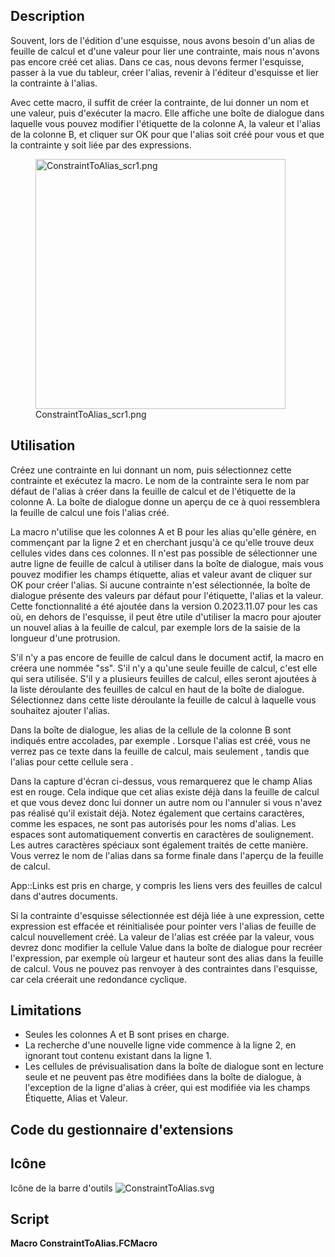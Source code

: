 <languages/>

{{Macro/fr
|Name=Macro ConstraintToAlias
|Name/fr=Macro ConstraintToAlias
|Icon=ConstraintToAlias.svg
|Description=Créer un alias depuis l'éditeur de Sketcher à partir d'une contrainte nommée sélectionnée.
|Author=TheMarkster
|Version=0.2023.12.10
|Date=2023-12.10
|FCVersion=0.21
|Download=[https://wiki.freecad.org/images/3/31/ConstraintToAlias.svg Icône de la barre d'outils]
}}

==Description==

Souvent, lors de l'édition d'une esquisse, nous avons besoin d'un alias de feuille de calcul et d'une valeur pour lier une contrainte, mais nous n'avons pas encore créé cet alias. Dans ce cas, nous devons fermer l'esquisse, passer à la vue du tableur, créer l'alias, revenir à l'éditeur d'esquisse et lier la contrainte à l'alias.

Avec cette macro, il suffit de créer la contrainte, de lui donner un nom et une valeur, puis d'exécuter la macro. Elle affiche une boîte de dialogue dans laquelle vous pouvez modifier l'étiquette de la colonne A, la valeur et l'alias de la colonne B, et cliquer sur OK pour que l'alias soit créé pour vous et que la contrainte y soit liée par des expressions.

[[File:ConstraintToAlias_scr1.png|400px]]

<span id="Usage"></span>
==Utilisation==

Créez une contrainte en lui donnant un nom, puis sélectionnez cette contrainte et exécutez la macro. Le nom de la contrainte sera le nom par défaut de l'alias à créer dans la feuille de calcul et de l'étiquette de la colonne A. La boîte de dialogue donne un aperçu de ce à quoi ressemblera la feuille de calcul une fois l'alias créé. 

La macro n'utilise que les colonnes A et B pour les alias qu'elle génère, en commençant par la ligne 2 et en cherchant jusqu'à ce qu'elle trouve deux cellules vides dans ces colonnes. Il n'est pas possible de sélectionner une autre ligne de feuille de calcul à utiliser dans la boîte de dialogue, mais vous pouvez modifier les champs étiquette, alias et valeur avant de cliquer sur OK pour créer l'alias. Si aucune contrainte n'est sélectionnée, la boîte de dialogue présente des valeurs par défaut pour l'étiquette, l'alias et la valeur. Cette fonctionnalité a été ajoutée dans la version 0.2023.11.07 pour les cas où, en dehors de l'esquisse, il peut être utile d'utiliser la macro pour ajouter un nouvel alias à la feuille de calcul, par exemple lors de la saisie de la longueur d'une protrusion.

S'il n'y a pas encore de feuille de calcul dans le document actif, la macro en créera une nommée "ss". S'il n'y a qu'une seule feuille de calcul, c'est elle qui sera utilisée. S'il y a plusieurs feuilles de calcul, elles seront ajoutées à la liste déroulante des feuilles de calcul en haut de la boîte de dialogue. Sélectionnez dans cette liste déroulante la feuille de calcul à laquelle vous souhaitez ajouter l'alias.

Dans la boîte de dialogue, les alias de la cellule de la colonne B sont indiqués entre accolades, par exemple {{Value|{alias_for_this_cell} 32}}. Lorsque l'alias est créé, vous ne verrez pas ce texte dans la feuille de calcul, mais seulement {{Value|32}}, tandis que l'alias pour cette cellule sera {{Value|alias_for_this_cell}}.

Dans la capture d'écran ci-dessus, vous remarquerez que le champ Alias est en rouge. Cela indique que cet alias existe déjà dans la feuille de calcul et que vous devez donc lui donner un autre nom ou l'annuler si vous n'avez pas réalisé qu'il existait déjà. Notez également que certains caractères, comme les espaces, ne sont pas autorisés pour les noms d'alias. Les espaces sont automatiquement convertis en caractères de soulignement. Les autres caractères spéciaux sont également traités de cette manière. Vous verrez le nom de l'alias dans sa forme finale dans l'aperçu de la feuille de calcul.

App::Links est pris en charge, y compris les liens vers des feuilles de calcul dans d'autres documents.

Si la contrainte d'esquisse sélectionnée est déjà liée à une expression, cette expression est effacée et réinitialisée pour pointer vers l'alias de feuille de calcul nouvellement créé. La valeur de l'alias est créée par la valeur, vous devrez donc modifier la cellule Value dans la boîte de dialogue pour recréer l'expression, par exemple {{Value|<nowiki>=</nowiki>width * height}} où largeur et hauteur sont des alias dans la feuille de calcul. Vous ne pouvez pas renvoyer à des contraintes dans l'esquisse, car cela créerait une redondance cyclique.

==Limitations==

* Seules les colonnes A et B sont prises en charge.
* La recherche d'une nouvelle ligne vide commence à la ligne 2, en ignorant tout contenu existant dans la ligne 1.
* Les cellules de prévisualisation dans la boîte de dialogue sont en lecture seule et ne peuvent pas être modifiées dans la boîte de dialogue, à l'exception de la ligne d'alias à créer, qui est modifiée via les champs Étiquette, Alias et Valeur.

<span id="Addon_Manager_code"></span>
==Code du gestionnaire d'extensions==

{{Codeextralink|https://gist.github.com/mwganson/005765b49123d80cbb54569e081779a1/raw/556bf483802da8d756f869a4f894ba150d322305/ConstraintToAlias.FCMacro|ConstraintToAlias.FCMacro}}

<span id="Icon"></span>
==Icône==

Icône de la barre d'outils [[Image:ConstraintToAlias.svg]]

==Script==

'''Macro ConstraintToAlias.FCMacro'''

{{CodeDownload|https://gist.github.com/mwganson/005765b49123d80cbb54569e081779a1|ConstraintToAlias.FCMacro}}